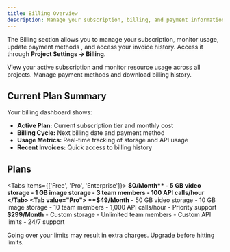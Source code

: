 ```yaml
---
title: Billing Overview
description: Manage your subscription, billing, and payment information for your Project on RIXL.
---
```




The Billing section allows you to manage your subscription, monitor usage, update payment methods
, and access your invoice history. Access it through **Project Settings → Billing**.

<Columns cols={2}>
  <Card
    title="Current Plan & Usage"
    href="/platform/billing/subscription-plans"
  >
    View your active subscription and monitor resource usage across all projects.
  </Card>
  <Card
    title="Payment & Invoices"
    href="/platform/billing/payment_invoice"
  >
    Manage payment methods and download billing history.
  </Card>
</Columns>

## Current Plan Summary

Your billing dashboard shows:
- **Active Plan:** Current subscription tier and monthly cost
- **Billing Cycle:** Next billing date and payment method
- **Usage Metrics:** Real-time tracking of storage and API usage
- **Recent Invoices:** Quick access to billing history

## Plans

<Tabs items={['Free', 'Pro', 'Enterprise']}>
  <Tab value="Free">
    **$0/Month**
    - 5 GB video storage
    - 1 GB image storage
    - 3 team members
    - 100 API calls/hour
  </Tab>
  <Tab value="Pro">
    **$49/Month**
    - 50 GB video storage
    - 10 GB image storage
    - 10 team members
    - 1,000 API calls/hour
    - Priority support
  </Tab>
  <Tab value="Enterprise">
    **$299/Month**
    - Custom storage
    - Unlimited team members
    - Custom API limits
    - 24/7 support
  </Tab>
</Tabs>

<Callout type="warning">
  Going over your limits may result in extra charges. Upgrade before hitting limits.
</Callout>